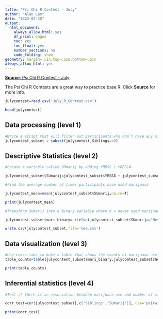 ```yaml
---
title: "Psi Chi R Contest - July"
author: "Alan Lam"
date: "2023-07-30"
output:
  html_document:
    always_allow_html: yes
    df_print: paged
    toc: yes
    toc_float: yes
    number_sections: no
    code_folding: show
geometry: margin=.5in,top=.5in,bottom=.5in
always_allow_html: yes
---
```


[**Source**: Psi Chi R Contest - July](https://osf.io/9f2mk/wiki/home/)

The Psi Chi R Contests are a great way to practice base R. Click **Source** for more info.

```r
julycontest=read.csv('July_R_Contest.csv')

head(julycontest)
```

## Data processing (level 1)
```r
#Write a script that will filter out participants who don’t have any siblings
julycontest_subset = subset(julycontest,Siblings==0)

```

## Descriptive Statistics (level 2)
```r
#Create a variable called SUmarij by adding YRBS8 + YRBS14

julycontest_subset$SUmarij=julycontest_subset$YRBS8 + julycontest_subset$YRBS14

#Find the average number of times participants have used marijuana

julycontest_mean=mean(julycontest_subset$SUmarij,na.rm=T)

print(julycontest_mean)

#Transform SUmarij into a binary variable where 0 = never used marijuana, and 1 = has used marijuana

julycontest_subset$mari_binary= ifelse(julycontest_subset$SUmarij=='Never Used',0,'Has Used')

write.csv(julycontest_subset,file='see.csv')
```
## Data visualization (level 3)
```r
#Use cross-tabs to make a table that shows the counts of marijuana use (never used/has used) by gender
table_counts=table(julycontest_subset$mari_binary,julycontest_subset$Gender,useNA='always')

print(table_counts)
```

## Inferential statistics (level 4)
```r
#Test if there is an association between marijuana use and number of siblings someone has

corr_test=cor(julycontest_subset[,c('Siblings','SUmarij')], use='pairwise.complete.obs')

print(corr_test)
```
